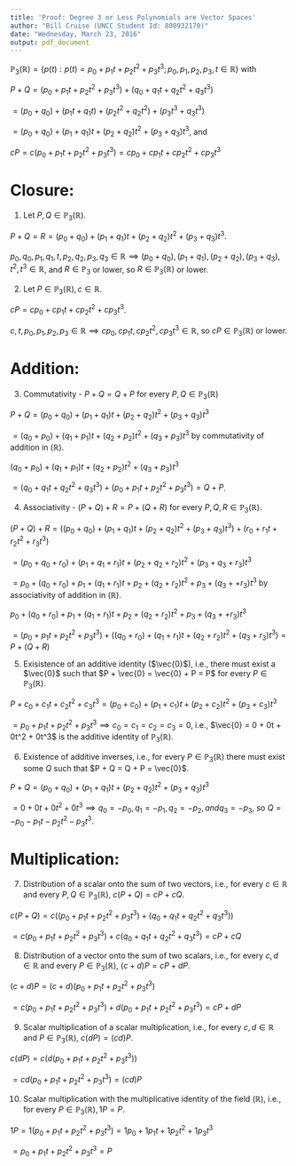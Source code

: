 ```yaml
---
title: 'Proof: Degree 3 or Less Polynomials are Vector Spaces'
author: "Bill Cruise (UNCC Student Id: 800932170)"
date: "Wednesday, March 23, 2016"
output: pdf_document
---
```


$\mathbb{P}_3 (\mathbb{R}) = \{ p(t) : p(t) = p_0 + p_1t + p_2t^2 + p_3t^3; p_0, p_1, p_2, p_3, t \in \mathbb{R} \}$ with

$P + Q = (p_0 + p_1t + p_2t^2 + p_3t^3) + (q_0 + q_1t + q_2t^2 + q_3t^3)$

$= (p_0 + q_0) + (p_1t + q_1t) + (p_2t^2 + q_2t^2) + (p_3t^3 + q_3t^3)$

$= (p_0 + q_0) + (p_1 + q_1)t + (p_2 + q_2)t^2 + (p_3 + q_3)t^3$, and

$cP = c(p_0 + p_1t + p_2t^2 + p_3t^3) = cp_0 + cp_1t + cp_2t^2 + cp_3t^3$

Closure:
===

1. Let $P, Q \in \mathbb{P}_3 (\mathbb{R})$.

$P + Q = R = (p_0 + q_0) + (p_1 + q_1)t + (p_2 + q_2)t^2 + (p_3 + q_3)t^3$. 

$p_0, q_0, p_1, q_1, t, p_2, q_2, p_3, q_3 \in \mathbb{R} \implies (p_0 + q_0), (p_1 + q_1), (p_2 + q_2), (p_3 + q_3), t^2, t^3 \in \mathbb{R}$, and $R \in \mathbb{P}_3$ or lower, so $R \in \mathbb{P}_3 (\mathbb{R})$ or lower.

2. Let $P \in \mathbb{P}_3 (\mathbb{R}), c \in \mathbb{R}$.

$cP = cp_0 + cp_1t + cp_2t^2 + cp_3t^3$.

$c, t, p_0, p_1, p_2, p_3 \in \mathbb{R} \implies cp_0, cp_1t, cp_2t^2, cp_3t^3 \in \mathbb{R}$, so $cP \in \mathbb{P}_3 (\mathbb{R})$ or lower.

Addition:
===

3. Commutativity - $P + Q = Q + P$ for every $P, Q \in \mathbb{P}_3 (\mathbb{R})$

$P + Q = (p_0 + q_0) + (p_1 + q_1)t + (p_2 + q_2)t^2 + (p_3 + q_3)t^3$

$= (q_0 + p_0) + (q_1 + p_1)t + (q_2 + p_2)t^2 + (q_3 + p_3)t^3$ by commutativity of addition in $(\mathbb{R})$.

$(q_0 + p_0) + (q_1 + p_1)t + (q_2 + p_2)t^2 + (q_3 + p_3)t^3$

$= (q_0 + q_1t + q_2t^2 + q_3t^3) + (p_0 + p_1t + p_2t^2 + p_3t^3) = Q + P$.

4. Associativity - $(P + Q) + R = P + (Q + R)$ for every $P, Q, R \in \mathbb{P}_3 (\mathbb{R})$.

$(P + Q) + R = ((p_0 + q_0) + (p_1 + q_1)t + (p_2 + q_2)t^2 + (p_3 + q_3)t^3) + (r_0 + r_1t + r_2t^2 + r_3t^3)$

$= (p_0 + q_0 + r_0) + (p_1 + q_1 + r_1)t + (p_2 + q_2 + r_2)t^2 + (p_3 + q_3 + r_3)t^3$

$= p_0 + (q_0 + r_0) + p_1 + (q_1 + r_1)t + p_2 + (q_2 + r_2)t^2 + p_3 + (q_3 + + r_3)t^3$ by associativity of addition in $(\mathbb{R})$.

$p_0 + (q_0 + r_0) + p_1 + (q_1 + r_1)t + p_2 + (q_2 + r_2)t^2 + p_3 + (q_3 + + r_3)t^3$

$= (p_0 + p_1t + p_2t^2 + p_3t^3) + ((q_0 + r_0) + (q_1 + r_1)t + (q_2 + r_2)t^2 + (q_3 + r_3)t^3) = P + (Q + R)$

5. Exisistence of an additive identity ($\vec{0}$), i.e., there must exist a $\vec{0}$ such that $P + \vec{0} = \vec{0} + P = P$ for every $P \in \mathbb{P}_3 (\mathbb{R})$.

$P + c_0 + c_1t + c_2t^2 + c_3t^3 = (p_0 + c_0) + (p_1 + c_1)t + (p_2 + c_2)t^2 + (p_3 + c_3)t^3$

$= p_0 + p_1t + p_2t^2 + p_3t^3 \implies c_0 = c_1 = c_2 = c_3 = 0$, i.e., $\vec{0} = 0 + 0t + 0t^2 + 0t^3$ is the additive identity of $\mathbb{P}_3 (\mathbb{R})$.

6. Existence of additive inverses, i.e., for every $P \in \mathbb{P}_3 (\mathbb{R})$ there must exist some $Q$ such that $P + Q = Q + P = \vec{0}$.

$P + Q = (p_0 + q_0) + (p_1 + q_1)t + (p_2 + q_2)t^2 + (p_3 + q_3)t^3$

$= 0 + 0t + 0t^2 + 0t^3 \implies q_0 = -p_0, q_1 = -p_1, q_2 = -p_2, and q_3 = -p_3$, so $Q = -p_0 - p_1t - p_2t^2 - p_3t^3$.

Multiplication:
===

7. Distribution of a scalar onto the sum of two vectors, i.e., for every $c \in \mathbb{R}$ and every $P, Q \in \mathbb{P}_3 (\mathbb{R})$, $c(P + Q) = cP + cQ$.

$c(P + Q) = c((p_0 + p_1t + p_2t^2 + p_3t^3) + (q_0 + q_1t + q_2t^2 + q_3t^3))$

$= c(p_0 + p_1t + p_2t^2 + p_3t^3) + c(q_0 + q_1t + q_2t^2 + q_3t^3) = cP + cQ$

8. Distribution of a vector onto the sum of two scalars, i.e., for every $c, d \in \mathbb{R}$ and every $P \in \mathbb{P}_3 (\mathbb{R})$, $(c + d)P = cP + dP$.

$(c + d)P = (c + d)(p_0 + p_1t + p_2t^2 + p_3t^3)$

$= c(p_0 + p_1t + p_2t^2 + p_3t^3) + d(p_0 + p_1t + p_2t^2 + p_3t^3) = cP + dP$

9. Scalar multiplication of a scalar multiplication, i.e., for every $c, d \in \mathbb{R}$ and $P \in \mathbb{P}_3 (\mathbb{R})$, $c(dP) = (cd)P$.

$c(dP) = c(d(p_0 + p_1t + p_2t^2 + p_3t^3))$

$= cd(p_0 + p_1t + p_2t^2 + p_3t^3) = (cd)P$

10. Scalar multiplication with the multiplicative identity of the field ($\mathbb{R}$), i.e., for every $P \in \mathbb{P}_3 (\mathbb{R}), 1P = P$.

$1P = 1(p_0 + p_1t + p_2t^2 + p_3t^3) = 1p_0 + 1p_1t + 1p_2t^2 + 1p_3t^3$

$= p_0 + p_1t + p_2t^2 + p_3t^3 = P$

